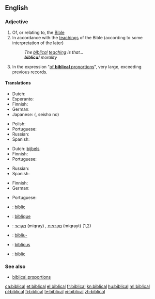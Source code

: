 ==English==

===Adjective===
{{en-adj}}

# Of, or relating to, the [[Bible]]
# In accordance with the [[teaching]]s of the Bible (according to some interpretation of the later)
#: ''The [[biblical]] [[teaching]] is that...''
#: '''''biblical''' morality''
# In the expression "[[of biblical proportions|of '''biblical''' proportions]]", very large, exceeding previous records.

====Translations====
{{trans-top|of, or relating to, the Bible}}
* Dutch: {{t+|nl|bijbels}}
* Esperanto: {{t-|eo|biblia|xs=Esperanto}}
* Finnish: {{t+|fi|raamatullinen}}
* German: {{t+|de|biblisch}}
* Japanese: {{Jpan|[[聖書]]の}} ({{Jpan|[[せいしょ]]の}}, seisho no)
{{trans-mid}}
* Polish: {{t-|pl|biblijny|m}}
* Portuguese: {{t+|es|bíblico|m}}
* Russian: {{t+|ru|библейский|tr=bibl'éjskij}}
* Spanish: {{t+|es|bíblico|m}}
{{trans-bottom}}

{{trans-top|in accordance with the teachings of the Bible}}
* Dutch: [[bijbels]]
* Finnish: {{t+|fi|raamatullinen}}
* Portuguese: {{t+|es|bíblico|m}}
{{trans-mid}}
* Russian: {{t+|ru|библейский|tr=bibl'éjskij}}
* Spanish: {{t+|es|bíblico|m}}
{{trans-bottom}}

{{trans-top|exceeding previous records}}
* Finnish: {{t+|fi|raamatullinen}}
* German: {{t+|de|biblisch}}
{{trans-mid}}
* Portuguese: {{t+|es|bíblico|m}}
{{trans-bottom}}

{{checktrans-top}}
* {{ttbc|Catalan}}: [[bíblic]]
* {{ttbc|French}}: [[biblique]]
* {{ttbc|Hebrew}}: [[מקראי]] (miqray) {{m}}, [[מקראית]] (miqrayt) {{f}} (1,2)
{{trans-mid}}
* {{ttbc|Icelandic}}: [[biblía|biblíu-]]
* {{ttbc|Latin}}: [[biblicus]]
* {{ttbc|Romanian}}: [[biblic]]
{{trans-bottom}}

===See also===
* [[biblical proportions]]

[[ca:biblical]]
[[et:biblical]]
[[el:biblical]]
[[fr:biblical]]
[[kn:biblical]]
[[hu:biblical]]
[[ml:biblical]]
[[pl:biblical]]
[[fi:biblical]]
[[te:biblical]]
[[vi:biblical]]
[[zh:biblical]]